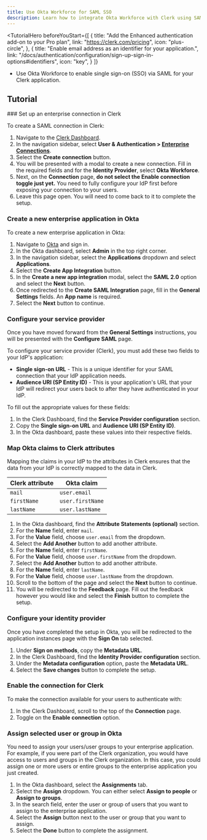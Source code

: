```yaml
---
title: Use Okta Workforce for SAML SSO
description: Learn how to integrate Okta Workforce with Clerk using SAML SSO.
---
```


<TutorialHero
  beforeYouStart={[
    {
      title: "Add the Enhanced authentication add-on to your Pro plan",
      link: "https://clerk.com/pricing",
      icon: "plus-circle",
    },
    {
      title: "Enable email address as an identifier for your application.",
      link: "/docs/authentication/configuration/sign-up-sign-in-options#identifiers",
      icon: "key",
    }
  ]}
>
  - Use Okta Workforce to enable single sign-on (SSO) via SAML for your Clerk application.
</TutorialHero>

## Tutorial

<Steps>
  ### Set up an enterprise connection in Clerk

  To create a SAML connection in Clerk:

  1. Navigate to the [Clerk Dashboard](https://dashboard.clerk.com).
  1. In the navigation sidebar, select **User & Authentication > [Enterprise Connections](https://dashboard.clerk.com/last-active?path=user-authentication/enterprise-connections)**.
  1. Select the **Create connection** button.
  1. You will be presented with a modal to create a new connection. Fill in the required fields and for the **Identity Provider**, select **Okta Workforce**.
  1. Next, on the **Connection** page, **do not select the Enable connection toggle just yet.** You need to fully configure your IdP first before exposing your connection to your users.
  1. Leave this page open. You will need to come back to it to complete the setup.

  ### Create a new enterprise application in Okta

  To create a new enterprise application in Okta:

  1. Navigate to [Okta](https://www.okta.com/) and sign in.
  1. In the Okta dashboard, select **Admin** in the top right corner.
  1. In the navigation sidebar,  select the **Applications** dropdown and select **Applications**.
  1. Select the **Create App Integration** button.
  1. In the **Create a new app integration** modal, select the **SAML 2.0** option and select the **Next** button.
  1. Once redirected to the **Create SAML Integration** page, fill in the **General Settings** fields. An **App name** is required.
  1. Select the **Next** button to continue.

  ### Configure your service provider

  Once you have moved forward from the **General Settings** instructions, you will be presented with the **Configure SAML** page.

  To configure your service provider (Clerk), you must add these two fields to your IdP's application:

  - **Single sign-on URL** - This is a unique identifier for your SAML connection that your IdP application needs.
  - **Audience URI (SP Entity ID)** - This is your application's URL that your IdP will redirect your users back to after they have authenticated in your IdP.

  To fill out the appropriate values for these fields:

  1. In the Clerk Dashboard, find the **Service Provider configuration** section.
  1. Copy the **Single sign-on URL** and **Audience URI (SP Entity ID)**.
  1. In the Okta dashboard, paste these values into their respective fields.

  ### Map Okta claims to Clerk attributes

  Mapping the claims in your IdP to the attributes in Clerk ensures that the data from your IdP is correctly mapped to the data in Clerk.

  | Clerk attribute | Okta claim |
  | - | - |
  | `mail` | `user.email` |
  | `firstName` | `user.firstName` |
  | `lastName` | `user.lastName` |

  1. In the Okta dashboard, find the **Attribute Statements (optional)** section.
  1. For the **Name** field, enter `mail`.
  1. For the **Value** field, choose `user.email` from the dropdown.
  1. Select the **Add Another** button to add another attribute.
  1. For the **Name** field, enter `firstName`.
  1. For the **Value** field, choose `user.firstName` from the dropdown.
  1. Select the **Add Another** button to add another attribute.
  1. For the **Name** field, enter `lastName`.
  1. For the **Value** field, choose `user.lastName` from the dropdown.
  1. Scroll to the bottom of the page and select the **Next** button to continue.
  1. You will be redirected to the **Feedback** page. Fill out the feedback however you would like and select the **Finish** button to complete the setup.

  ### Configure your identity provider

  Once you have completed the setup in Okta, you will be redirected to the application instances page with the **Sign On** tab selected.

  1. Under **Sign on methods**, copy the **Metadata URL**.
  1. In the Clerk Dashboard, find the **Identity Provider configuration** section.
  1. Under the **Metadata configuration** option, paste the **Metadata URL**.
  1. Select the **Save changes** button to complete the setup.

  ### Enable the connection for Clerk

  To make the connection available for your users to authenticate with:

  1. In the Clerk Dashboard, scroll to the top of the **Connection** page.
  1. Toggle on the **Enable connection** option.

  ### Assign selected user or group in Okta

  You need to assign your users/user groups to your enterprise application. For example, if you were part of the Clerk organization, you would have access to users and groups in the Clerk organization. In this case, you could assign one or more users or entire groups to the enterprise application you just created.

  1. In the Okta dashboard, select the **Assignments** tab.
  1. Select the **Assign** dropdown. You can either select **Assign to people** or **Assign to groups**.
  1. In the search field, enter the user or group of users that you want to assign to the enterprise application.
  1. Select the **Assign** button next to the user or group that you want to assign.
  1. Select the **Done** button to complete the assignment.
</Steps>
